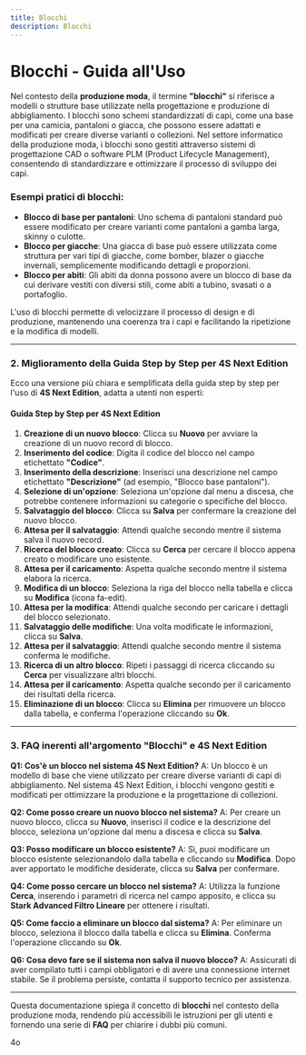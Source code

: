 ```yaml
---
title: Blocchi
description: Blocchi
---
```


# Blocchi - Guida all'Uso

Nel contesto della **produzione moda**, il termine **"blocchi"** si riferisce a modelli o strutture base utilizzate nella progettazione e produzione di abbigliamento. I blocchi sono schemi standardizzati di capi, come una base per una camicia, pantaloni o giacca, che possono essere adattati e modificati per creare diverse varianti o collezioni. Nel settore informatico della produzione moda, i blocchi sono gestiti attraverso sistemi di progettazione CAD o software PLM (Product Lifecycle Management), consentendo di standardizzare e ottimizzare il processo di sviluppo dei capi.

### Esempi pratici di blocchi:

* **Blocco di base per pantaloni**: Uno schema di pantaloni standard può essere modificato per creare varianti come pantaloni a gamba larga, skinny o culotte.
* **Blocco per giacche**: Una giacca di base può essere utilizzata come struttura per vari tipi di giacche, come bomber, blazer o giacche invernali, semplicemente modificando dettagli e proporzioni.
* **Blocco per abiti**: Gli abiti da donna possono avere un blocco di base da cui derivare vestiti con diversi stili, come abiti a tubino, svasati o a portafoglio.

L'uso di blocchi permette di velocizzare il processo di design e di produzione, mantenendo una coerenza tra i capi e facilitando la ripetizione e la modifica di modelli.

***

### 2. Miglioramento della Guida Step by Step per **4S Next Edition**

Ecco una versione più chiara e semplificata della guida step by step per l'uso di **4S Next Edition**, adatta a utenti non esperti:

#### Guida Step by Step per 4S Next Edition

1. **Creazione di un nuovo blocco**: Clicca su **Nuovo** per avviare la creazione di un nuovo record di blocco.
2. **Inserimento del codice**: Digita il codice del blocco nel campo etichettato **"Codice"**.
3. **Inserimento della descrizione**: Inserisci una descrizione nel campo etichettato **"Descrizione"** (ad esempio, "Blocco base pantaloni").
4. **Selezione di un'opzione**: Seleziona un'opzione dal menu a discesa, che potrebbe contenere informazioni su categorie o specifiche del blocco.
5. **Salvataggio del blocco**: Clicca su **Salva** per confermare la creazione del nuovo blocco.
6. **Attesa per il salvataggio**: Attendi qualche secondo mentre il sistema salva il nuovo record.
7. **Ricerca del blocco creato**: Clicca su **Cerca** per cercare il blocco appena creato o modificare uno esistente.
8. **Attesa per il caricamento**: Aspetta qualche secondo mentre il sistema elabora la ricerca.
9. **Modifica di un blocco**: Seleziona la riga del blocco nella tabella e clicca su **Modifica** (icona fa-edit).
10. **Attesa per la modifica**: Attendi qualche secondo per caricare i dettagli del blocco selezionato.
11. **Salvataggio delle modifiche**: Una volta modificate le informazioni, clicca su **Salva**.
12. **Attesa per il salvataggio**: Attendi qualche secondo mentre il sistema conferma le modifiche.
13. **Ricerca di un altro blocco**: Ripeti i passaggi di ricerca cliccando su **Cerca** per visualizzare altri blocchi.
14. **Attesa per il caricamento**: Aspetta qualche secondo per il caricamento dei risultati della ricerca.
15. **Eliminazione di un blocco**: Clicca su **Elimina** per rimuovere un blocco dalla tabella, e conferma l'operazione cliccando su **Ok**.

***

### 3. FAQ inerenti all'argomento "Blocchi" e 4S Next Edition

**Q1: Cos'è un blocco nel sistema 4S Next Edition?**
A: Un blocco è un modello di base che viene utilizzato per creare diverse varianti di capi di abbigliamento. Nel sistema 4S Next Edition, i blocchi vengono gestiti e modificati per ottimizzare la produzione e la progettazione di collezioni.

**Q2: Come posso creare un nuovo blocco nel sistema?**
A: Per creare un nuovo blocco, clicca su **Nuovo**, inserisci il codice e la descrizione del blocco, seleziona un'opzione dal menu a discesa e clicca su **Salva**.

**Q3: Posso modificare un blocco esistente?**
A: Sì, puoi modificare un blocco esistente selezionandolo dalla tabella e cliccando su **Modifica**. Dopo aver apportato le modifiche desiderate, clicca su **Salva** per confermare.

**Q4: Come posso cercare un blocco nel sistema?**
A: Utilizza la funzione **Cerca**, inserendo i parametri di ricerca nel campo apposito, e clicca su **Stark Advanced Filtro Lineare** per ottenere i risultati.

**Q5: Come faccio a eliminare un blocco dal sistema?**
A: Per eliminare un blocco, seleziona il blocco dalla tabella e clicca su **Elimina**. Conferma l'operazione cliccando su **Ok**.

**Q6: Cosa devo fare se il sistema non salva il nuovo blocco?**
A: Assicurati di aver compilato tutti i campi obbligatori e di avere una connessione internet stabile. Se il problema persiste, contatta il supporto tecnico per assistenza.

***

Questa documentazione spiega il concetto di **blocchi** nel contesto della produzione moda, rendendo più accessibili le istruzioni per gli utenti e fornendo una serie di **FAQ** per chiarire i dubbi più comuni.




4o